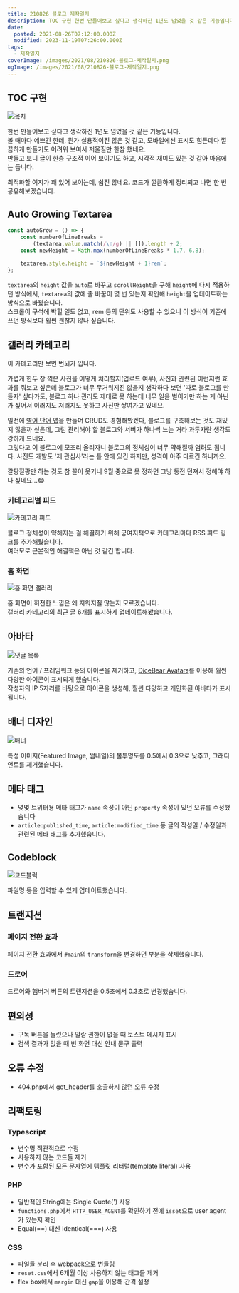 ```yaml
---
title: 210826 블로그 제작일지
description: TOC 구현 한번 만들어보고 싶다고 생각하진 1년도 넘었을 것 같은 기능입니다.볼 때마다 예쁘긴 한데, 뭔가 실용적이진 않은 것 같고, 모바일에선 표시도 힘든데다 깔끔하게 만들기도 어려워 보여서 저울질만 한참 했네요.만들고 보니 글이 한층 구조적 이어 보이기도 하고, 시각적 재미도 있는 것 같아 마음에는 듭니다. 최적화할 여지가 꽤 있어 보이는데, 쉽진 않네요. 코드가 깔끔하게 정리되고 나면 한
date:
  posted: 2021-08-26T07:12:00.000Z
  modified: 2023-11-19T07:26:00.000Z
tags:
  - 제작일지
coverImage: /images/2021/08/210826-블로그-제작일지.png
ogImage: /images/2021/08/210826-블로그-제작일지.png
---
```


## TOC 구현

![목차](/images/2021/08/목차.png)

한번 만들어보고 싶다고 생각하진 1년도 넘었을 것 같은 기능입니다.  
볼 때마다 예쁘긴 한데, 뭔가 실용적이진 않은 것 같고, 모바일에선 표시도 힘든데다 깔끔하게 만들기도 어려워 보여서 저울질만 한참 했네요.  
만들고 보니 글이 한층 구조적 이어 보이기도 하고, 시각적 재미도 있는 것 같아 마음에는 듭니다.

최적화할 여지가 꽤 있어 보이는데, 쉽진 않네요. 코드가 깔끔하게 정리되고 나면 한 번 공유해보겠습니다.

## Auto Growing Textarea

```js
const autoGrow = () => {
    const numberOfLineBreaks =
        (textarea.value.match(/\n/g) || []).length + 2;
    const newHeight = Math.max(numberOfLineBreaks * 1.7, 6.8);

    textarea.style.height = `${newHeight + 1}rem`;
};
```

`textarea`의 `height` 값을 `auto`로 바꾸고 `scrollHeight`을 구해 `height`에 다시 적용하던 방식에서, `textarea`의 값에 줄 바꿈이 몇 번 있는지 확인해 `height`을 업데이트하는 방식으로 바꿨습니다.  
스크롤이 구석에 박힐 일도 없고, rem 등의 단위도 사용할 수 있으니 이 방식이 기존에 쓰던 방식보다 훨씬 괜찮지 않나 싶습니다.

## 갤러리 카테고리

이 카테고리만 보면 번뇌가 입니다.

가볍게 한두 장 찍은 사진을 어떻게 처리할지(업로드 여부), 사진과 관련된 이런저런 효과를 줘보고 싶은데 블로그가 너무 무거워지진 않을지 생각하다 보면 '따로 블로그를 만들자' 싶다가도, 블로그 하나 관리도 제대로 못 하는데 너무 일을 벌이기만 하는 게 아닌가 싶어서 이러지도 저러지도 못하고 사진만 쌓여가고 있네요.

일전에 [영어 단어 앱](https://marshallku.com/web/log/%ec%98%81%ec%96%b4-%eb%8b%a8%ec%96%b4-%ea%b3%b5%eb%b6%80-%ec%95%b1-%ec%a0%9c%ec%9e%91%ea%b8%b0)을 만들며 CRUD도 경험해봤겠다, 블로그를 구축해보는 것도 재밌지 않을까 싶은데, 그럼 관리해야 할 블로그와 서버가 하나씩 느는 거라 과투자란 생각도 강하게 드네요.  
그렇다고 이 블로그에 모조리 올리자니 블로그의 정체성이 너무 약해질까 염려도 됩니다. 사진도 개발도 '제 관심사'라는 틀 안에 있긴 하지만, 성격이 아주 다르긴 하니까요.

갈팡질팡만 하는 것도 참 꼴이 웃기니 9월 중으로 못 정하면 그냥 동전 던져서 정해야 하나 싶네요…😂

### 카테고리별 피드

![카테고리 피드](/images/2021/08/카테고리-피드.png)

블로그 정체성이 약해지는 걸 해결하기 위해 궁여지책으로 카테고리마다 RSS 피드 링크를 추가해뒀습니다.  
여러모로 근본적인 해결책은 아닌 것 같긴 합니다.

### 홈 화면

![홈 화면 갤러리](/images/2021/08/홈-화면-갤러리.png)

홈 화면이 허전한 느낌은 왜 지워지질 않는지 모르겠습니다.  
갤러리 카테고리의 최근 글 6개를 표시하게 업데이트해봤습니다.

## 아바타

![댓글 목록](/images/2021/08/comments.png)

기존의 언어 / 프레임워크 등의 아이콘을 제거하고, [DiceBear Avatars](https://avatars.dicebear.com/)를 이용해 훨씬 다양한 아이콘이 표시되게 했습니다.  
작성자의 IP 5자리를 바탕으로 아이콘을 생성해, 훨씬 다양하고 개인화된 아바타가 표시됩니다.

## 배너 디자인

![배너](/images/2021/08/배너.png)

특성 이미지(Featured Image, 썸네일)의 불투명도를 0.5에서 0.3으로 낮추고, 그래디언트를 제거했습니다.

## 메타 태그

* 몇몇 트위터용 메타 태그가 `name` 속성이 아닌 `property` 속성이 있던 오류를 수정했습니다
* `article:published_time`, `article:modified_time` 등 글의 작성일 / 수정일과 관련된 메타 태그를 추가했습니다.

## Codeblock

![코드블럭](/images/2021/08/codeblock.png)

파일명 등을 입력할 수 있게 업데이트했습니다.

## 트랜지션

### 페이지 전환 효과

페이지 전환 효과에서 `#main`의 `transform`을 변경하던 부분을 삭제했습니다.

### 드로어

드로어와 햄버거 버튼의 트랜지션을 0.5초에서 0.3초로 변경했습니다.

## 편의성

* 구독 버튼을 눌렀으나 알람 권한이 없을 때 토스트 메시지 표시
* 검색 결과가 없을 때 빈 화면 대신 안내 문구 출력

## 오류 수정

* 404.php에서 get\_header를 호출하지 않던 오류 수정

## 리팩토링

### Typescript

* 변수명 직관적으로 수정
* 사용하지 않는 코드들 제거
* 변수가 포함된 모든 문자열에 템플릿 리터럴(template literal) 사용

### PHP

* 일반적인 String에는 Single Quote(') 사용
* `functions.php`에서 `HTTP_USER_AGENT`를 확인하기 전에 `isset`으로 user agent가 있는지 확인
* Equal(==) 대신 Identical(===) 사용

### CSS

* 파일들 분리 후 webpack으로 번들링
* `reset.css`에서 6개월 이상 사용하지 않는 태그들 제거
* flex box에서 `margin` 대신 `gap`을 이용해 간격 설정